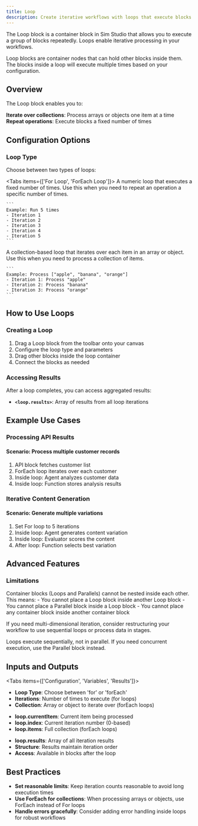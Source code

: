 ```yaml
---
title: Loop
description: Create iterative workflows with loops that execute blocks repeatedly
---
```



The Loop block is a container block in Sim Studio that allows you to execute a group of blocks repeatedly. Loops enable iterative processing in your workflows.

<ThemeImage
  lightSrc="/static/light/loop-light.png"
  darkSrc="/static/dark/loop-dark.png"
  alt="Loop Block"
  width={500}
  height={300}
/>

<Callout type="info">
  Loop blocks are container nodes that can hold other blocks inside them. The blocks inside a loop will execute multiple times based on your configuration.
</Callout>

## Overview

The Loop block enables you to:

<Steps>
  <Step>
    <strong>Iterate over collections</strong>: Process arrays or objects one item at a time
  </Step>
  <Step>
    <strong>Repeat operations</strong>: Execute blocks a fixed number of times
  </Step>
</Steps>

## Configuration Options

### Loop Type

Choose between two types of loops:

<Tabs items={['For Loop', 'ForEach Loop']}>
  <Tab>
    A numeric loop that executes a fixed number of times. Use this when you need to repeat an operation a specific number of times.
    
    ```
    Example: Run 5 times
    - Iteration 1
    - Iteration 2
    - Iteration 3
    - Iteration 4
    - Iteration 5
    ```
  </Tab>
  <Tab>
    A collection-based loop that iterates over each item in an array or object. Use this when you need to process a collection of items.
    
    ```
    Example: Process ["apple", "banana", "orange"]
    - Iteration 1: Process "apple"
    - Iteration 2: Process "banana"
    - Iteration 3: Process "orange"
    ```
  </Tab>
</Tabs>

## How to Use Loops

### Creating a Loop

1. Drag a Loop block from the toolbar onto your canvas
2. Configure the loop type and parameters
3. Drag other blocks inside the loop container
4. Connect the blocks as needed

### Accessing Results

After a loop completes, you can access aggregated results:

- **`<loop.results>`**: Array of results from all loop iterations

## Example Use Cases

### Processing API Results

<div className="mb-4 rounded-md border p-4">
  <h4 className="font-medium">Scenario: Process multiple customer records</h4>
  <ol className="list-decimal pl-5 text-sm">
    <li>API block fetches customer list</li>
    <li>ForEach loop iterates over each customer</li>
    <li>Inside loop: Agent analyzes customer data</li>
    <li>Inside loop: Function stores analysis results</li>
  </ol>
</div>

### Iterative Content Generation

<div className="mb-4 rounded-md border p-4">
  <h4 className="font-medium">Scenario: Generate multiple variations</h4>
  <ol className="list-decimal pl-5 text-sm">
    <li>Set For loop to 5 iterations</li>
    <li>Inside loop: Agent generates content variation</li>
    <li>Inside loop: Evaluator scores the content</li>
    <li>After loop: Function selects best variation</li>
  </ol>
</div>

## Advanced Features

### Limitations

<Callout type="warning">
  Container blocks (Loops and Parallels) cannot be nested inside each other. This means:
  - You cannot place a Loop block inside another Loop block
  - You cannot place a Parallel block inside a Loop block
  - You cannot place any container block inside another container block
  
  If you need multi-dimensional iteration, consider restructuring your workflow to use sequential loops or process data in stages.
</Callout>

<Callout type="info">
  Loops execute sequentially, not in parallel. If you need concurrent execution, use the Parallel block instead.
</Callout>

## Inputs and Outputs

<Tabs items={['Configuration', 'Variables', 'Results']}>
  <Tab>
    <ul className="list-disc space-y-2 pl-6">
      <li>
        <strong>Loop Type</strong>: Choose between 'for' or 'forEach'
      </li>
      <li>
        <strong>Iterations</strong>: Number of times to execute (for loops)
      </li>
      <li>
        <strong>Collection</strong>: Array or object to iterate over (forEach loops)
      </li>
    </ul>
  </Tab>
  <Tab>
    <ul className="list-disc space-y-2 pl-6">
      <li>
        <strong>loop.currentItem</strong>: Current item being processed
      </li>
      <li>
        <strong>loop.index</strong>: Current iteration number (0-based)
      </li>
      <li>
        <strong>loop.items</strong>: Full collection (forEach loops)
      </li>
    </ul>
  </Tab>
  <Tab>
    <ul className="list-disc space-y-2 pl-6">
      <li>
        <strong>loop.results</strong>: Array of all iteration results
      </li>
      <li>
        <strong>Structure</strong>: Results maintain iteration order
      </li>
      <li>
        <strong>Access</strong>: Available in blocks after the loop
      </li>
    </ul>
  </Tab>
</Tabs>

## Best Practices

- **Set reasonable limits**: Keep iteration counts reasonable to avoid long execution times
- **Use ForEach for collections**: When processing arrays or objects, use ForEach instead of For loops
- **Handle errors gracefully**: Consider adding error handling inside loops for robust workflows

 